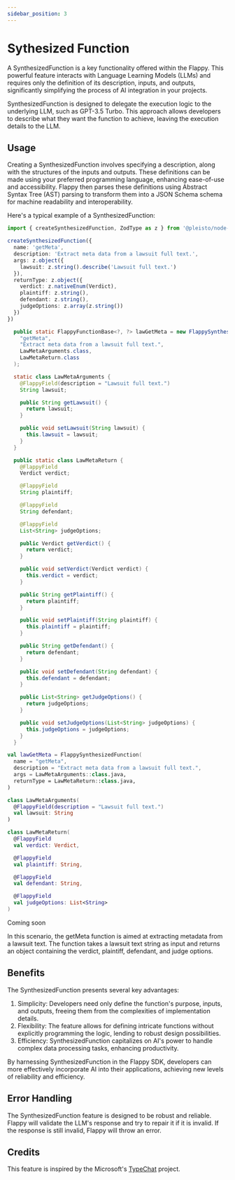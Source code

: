 ```yaml
---
sidebar_position: 3
---
```


# Sythesized Function

A SynthesizedFunction is a key functionality offered within the Flappy. This powerful feature interacts with Language Learning Models (LLMs) and requires only the definition of its description, inputs, and outputs, significantly simplifying the process of AI integration in your projects.

SynthesizedFunction is designed to delegate the execution logic to the underlying LLM, such as GPT-3.5 Turbo. This approach allows developers to describe what they want the function to achieve, leaving the execution details to the LLM.

## Usage

Creating a SynthesizedFunction involves specifying a description, along with the structures of the inputs and outputs. These definitions can be made using your preferred programming language, enhancing ease-of-use and accessibility. Flappy then parses these definitions using Abstract Syntax Tree (AST) parsing to transform them into a JSON Schema schema for machine readability and interoperability.

Here's a typical example of a SynthesizedFunction:

<Tabs>
  <TabItem value="nodejs" label="NodeJS (TypeScript)" default>

```ts
import { createSynthesizedFunction, ZodType as z } from '@pleisto/node-flappy'

createSynthesizedFunction({
  name: 'getMeta',
  description: 'Extract meta data from a lawsuit full text.',
  args: z.object({
    lawsuit: z.string().describe('Lawsuit full text.')
  }),
  returnType: z.object({
    verdict: z.nativeEnum(Verdict),
    plaintiff: z.string(),
    defendant: z.string(),
    judgeOptions: z.array(z.string())
  })
})
```

  </TabItem>
  <TabItem value="java" label="Java" default>

```java
  public static FlappyFunctionBase<?, ?> lawGetMeta = new FlappySynthesizedFunction(
    "getMeta",
    "Extract meta data from a lawsuit full text.",
    LawMetaArguments.class,
    LawMetaReturn.class
  );

  static class LawMetaArguments {
    @FlappyField(description = "Lawsuit full text.")
    String lawsuit;

    public String getLawsuit() {
      return lawsuit;
    }

    public void setLawsuit(String lawsuit) {
      this.lawsuit = lawsuit;
    }
  }

  public static class LawMetaReturn {
    @FlappyField
    Verdict verdict;

    @FlappyField
    String plaintiff;

    @FlappyField
    String defendant;

    @FlappyField
    List<String> judgeOptions;

    public Verdict getVerdict() {
      return verdict;
    }

    public void setVerdict(Verdict verdict) {
      this.verdict = verdict;
    }

    public String getPlaintiff() {
      return plaintiff;
    }

    public void setPlaintiff(String plaintiff) {
      this.plaintiff = plaintiff;
    }

    public String getDefendant() {
      return defendant;
    }

    public void setDefendant(String defendant) {
      this.defendant = defendant;
    }

    public List<String> getJudgeOptions() {
      return judgeOptions;
    }

    public void setJudgeOptions(List<String> judgeOptions) {
      this.judgeOptions = judgeOptions;
    }
  }
```

  </TabItem>
  <TabItem value="kotlin" label="Kotlin" default>

```kotlin
val lawGetMeta = FlappySynthesizedFunction(
  name = "getMeta",
  description = "Extract meta data from a lawsuit full text.",
  args = LawMetaArguments::class.java,
  returnType = LawMetaReturn::class.java,
)

class LawMetaArguments(
  @FlappyField(description = "Lawsuit full text.")
  val lawsuit: String
)

class LawMetaReturn(
  @FlappyField
  val verdict: Verdict,

  @FlappyField
  val plaintiff: String,

  @FlappyField
  val defendant: String,

  @FlappyField
  val judgeOptions: List<String>
)
```

  </TabItem>
  <TabItem value="csharp" label="C#" default>
    Coming soon
  </TabItem>
</Tabs>

In this scenario, the getMeta function is aimed at extracting metadata from a lawsuit text. The function takes a lawsuit text string as input and returns an object containing the verdict, plaintiff, defendant, and judge options.

## Benefits

The SynthesizedFunction presents several key advantages:

1. Simplicity: Developers need only define the function's purpose, inputs, and outputs, freeing them from the complexities of implementation details.
2. Flexibility: The feature allows for defining intricate functions without explicitly programming the logic, lending to robust design possibilities.
3. Efficiency: SynthesizedFunction capitalizes on AI's power to handle complex data processing tasks, enhancing productivity.

By harnessing SynthesizedFunction in the Flappy SDK, developers can more effectively incorporate AI into their applications, achieving new levels of reliability and efficiency.

## Error Handling

The SynthesizedFunction feature is designed to be robust and reliable. Flappy will validate the LLM's response and try to repair it if it is invalid. If the response is still invalid, Flappy will throw an error.

## Credits

This feature is inspired by the Microsoft's [TypeChat](https://github.com/microsoft/TypeChat) project.
